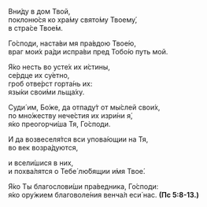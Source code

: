 Вни́ду в дом Твой,  
поклоню́ся ко хра́му свято́му Твоему́,  
в стра́се Твое́м.

Го́споди, наста́ви мя пра́вдою Твое́ю,  
враг мои́х ра́ди испра́ви пред Тобо́ю путь мой.

Я́ко несть во усте́х их и́стины,  
се́рдце их су́етно,  
гроб отве́рст горта́нь их:  
язы́ки свои́ми льща́ху.

Суди́ им, Бо́же, да отпаду́т от мы́слей свои́х,  
по мно́жеству нече́стия их изри́ни я́,  
я́ко преогорчи́ша Тя, Го́споди.

И да возвеселя́тся вси упова́ющии на Тя,  
во век возра́дуются,

и всели́шися в них,  
и похва́лятся о Тебе́ лю́бящии и́мя Твое́.

Я́ко Ты благослови́ши пра́ведника, Го́споди:  
я́ко ору́жием благоволе́ния венча́л еси́ нас. **(Пс 5:8-13.)**
